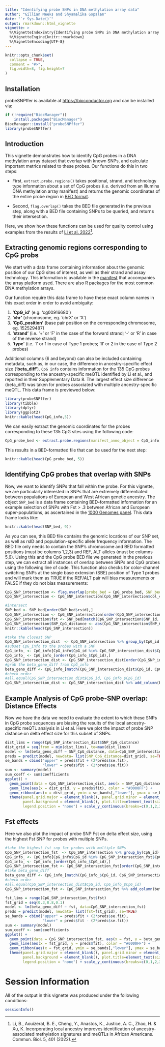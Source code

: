 ```yaml
---
title: "Identifying probe SNPs in DNA methylation array data"
author: "Gillian Meeks and Shyamalika Gopalan"
date: "`r Sys.Date()`"
output: rmarkdown::html_vignette
vignette: >
  %\VignetteIndexEntry{Identifying probe SNPs in DNA methylation array data}
  %\VignetteEngine{knitr::rmarkdown}
  %\VignetteEncoding{UTF-8}
---
```


```r
knitr::opts_chunk$set(
  collapse = TRUE,
  comment = "#>",
  fig.width=8, fig.height=7
)
```
## Installation
probeSNPffer is available at [https://bioconductor.org](https://bioconductor.org) and can be
installed via:

```r
if (!require("BiocManager"))
    install.packages("BiocManager")
BiocManager::install("probeSNPffer")
library(probeSNPffer)
```

## Introduction
This vignette demonstrates how to identify CpG probes in a DNA methylation array dataset that overlap with known SNPs, and calculate important metrics related to these probes. Our functions do this in two steps:

  - First, `extract.probe.regions()` takes positional, strand, and technology type information about a set of CpG probes (i.e. derived from an Illumina DNA methylation array manifest) and returns the genomic coordinates of the entire probe region in [BED format](https://genome.ucsc.edu/FAQ/FAQformat.html).
  
  - Second, `flag.overlap()` takes the BED file generated in the previous step, along with a BED file containing SNPs to be queried, and returns their intersection.

Here, we show how these functions can be used for quality control using examples from the results of [Li et al. 2022](https://www.nature.com/articles/s42003-022-03353-5)^[Li, B., Aouizerat, B. E., Cheng, Y., Anastos, K., Justice, A. C., Zhao, H. & Xu, K. Incorporating local ancestry improves identification of ancestry-associated methylation signatures and meQTLs in African Americans. Commun. Biol. 5, 401 (2022).].

## Extracting genomic regions corresponding to CpG probs

We start with a data frame containing information about the genomic position of our CpG sites of interest, as well as their strand and assay technology. This information is available in the [manifest](https://support.illumina.com/array/array_kits/infinium-methylationepic-beadchip-kit/downloads.html) that accompanies the array platform used. There are also R packages for the most common DNA methylation arrays.

Our function require this data frame to have these exact column names in this exact order in order to avoid ambiguity:

1. **'CpG_id'** (e.g. 'cg00916680')
2. **'chr'** (chromosome, eg. 'chrX' or 'X')
3. **'CpG_position'** (base pair position on the corresponding chromosome, eg. 152529487)
4. **'strand'** (i.e. '+' or 'F' in the case of the forward strand; '-' or 'R' in case of the reverse strand)
5. **'type'** (i.e. 'I' or 1 in case of Type 1 probes; 'II' or 2 in the case of Type 2 probes)

Additional columns (6 and beyond) can also be included containing metadata, such as, in our case, the difference in ancestry-specific effect size (**'beta_diff'**). `CpG info` contains information for the 135 CpG probes corresponding to the ancestry-specific meQTL identified by Li et al., and reported in their Supplementary Data 8. The largest effect size difference (beta_diff) was taken for probes associated with multiple ancestry-specific meQTL. This data frame is previewed below:

```r
library(probeSNPffer)
library(tibble)
library(dplyr)
library(ggplot2)
knitr::kable(head(CpG_info,5)) 
```

We can easily extract the genomic coordinates for the probes corresponding to these 135 CpG sites using the following code:

```r
CpG_probe_bed <- extract.probe.regions(manifest_anno_object = CpG_info)
```

This results in a BED-formatted file that can be used for the next step:

```r
knitr::kable(head(CpG_probe_bed, 5))
```

## Identifying CpG probes that overlap with SNPs

Now, we want to identify SNPs that fall within the probe. For this vignette, we are particularly interested in SNPs that are extremely differentiated between populations of European and West African genetic ancestry. The object `SNP_bed` is a data frame containing BED-formatted information for an example selection of SNPs with Fst > .3 between African and European super-populations, as ascertained in the [1000 Genomes panel](https://www.internationalgenome.org/category/phase-3/). This data frame looks like:

```r
knitr::kable(head(SNP_bed, 9)) 
```

As you can see, this BED file contains the genomic locations of our SNP set, as well as rsID and population-specific allele frequency information. The BED file only needs to contain the SNP's chromosome and BED formatted positions (must be columns 1,2,3) and REF, ALT alleles (must be columns 5,6). Using this and the CpG probe BED file we generated in the previous step, we can extract all instances of overlap between SNPs and CpG probes using the following line of code. This function also checks for color-channel switching SNPs at the single base extension (SBE) position of Type 1 probes and will mark them as TRUE if the REF/ALT pair will bias measurements or FALSE if they do not bias measurements:

```r
CpG_SNP_intersection <- flag.overlap(probe_bed = CpG_probe_bed, SNP_bed = SNP_bed[,1:6])
CpG_SNP_intersection <- CpG_SNP_intersection[CpG_SNP_intersection$col_chan_switching!= FALSE,]
```


```r
#intersect
SNP_bed <- SNP_bed[order(SNP_bed$rsid),]
CpG_SNP_intersection <- CpG_SNP_intersection[order(CpG_SNP_intersection$SNP_id),]
CpG_SNP_intersection$fst <- SNP_bed[match(CpG_SNP_intersection$SNP_id, SNP_bed$rsid), "WEIR_AND_COCKERHAM_FST"]
CpG_SNP_intersection$SNP_CpG_distance <- abs(CpG_SNP_intersection$SNP_CpG_distance)
knitr::kable(head(CpG_SNP_intersection)) 
```


```r
#take the closest SNP
CpG_SNP_intersection_dist  <- CpG_SNP_intersection %>% group_by(CpG_id) %>% arrange(SNP_CpG_distance)%>% slice(1)
#subset CpG_info to the probes with a SNP
CpG_info_ <- CpG_info[CpG_info$CpG_id %in% CpG_SNP_intersection_dist$CpG_id,]
CpG_info_ <- CpG_info_[order(CpG_info_$CpG_id),]
CpG_SNP_intersection_dist <- CpG_SNP_intersection_dist[order(CpG_SNP_intersection_dist$CpG_id),]
#grab the beta_geno_diff from CpG_info
beta_geno_diff <- CpG_info_[match(CpG_SNP_intersection_dist$CpG_id, CpG_info_$CpG_id), "beta_diff"]
#check order
#all.equal(CpG_SNP_intersection_dist$CpG_id, CpG_info_$CpG_id)
CpG_SNP_intersection_dist <- CpG_SNP_intersection_dist %>% add_column(beta_geno_diff)

```


## Example Analysis of CpG probe-SNP overlap: Distance Effects

Now we have the data we need to evaluate the extent to which these SNPs in CpG probe sequences are biasing the results of the local ancestry-specific meQTL analysis in Li et al. Here we plot the impact of probe SNP distance on delta effect size for this subset of SNPs.

```r
dist_lims = range(CpG_SNP_intersection_dist$SNP_CpG_distance)
dist_grid = seq(from = min(dist_lims), to=max(dist_lims))
model <- lm(beta_geno_diff ~ SNP_CpG_distance, data=CpG_SNP_intersection_dist)
preds = predict(model, newdata= list(SNP_CpG_distance=dist_grid), se=TRUE)
se_bands = cbind("upper" = preds$fit + (2*preds$se.fit), 
                 "lower" = preds$fit - (2*preds$se.fit))
sum <- summary(model)
sum_coeff <- sum$coefficients
ggplot() +
  geom_point(data = CpG_SNP_intersection_dist, aes(x = SNP_CpG_distance, y = beta_geno_diff), size=1) +
  geom_line(aes(x = dist_grid, y = preds$fit), color = "#0000FF") +
  geom_ribbon(aes(x = dist_grid, ymin = se_bands[,"lower"], ymax = se_bands[,"upper"]), alpha = 0.3)  +   xlim(dist_lims) + xlab("Distance of SNP to Cytosine") + ylab('Delta Effect Size') +
  theme(panel.grid.major = element_blank(), panel.grid.minor = element_blank(),
        panel.background = element_blank(), plot.title=element_text(size=29), 
        legend.position = "none") + scale_y_continuous(breaks=c(0,1,2,3,4,5,6)) + annotate("text", x=20, y=3, label=paste0("R^2 = ", round(sum$r.squared,2), "\np-value = ",round(sum_coeff[2,4],4)), size=8)
```


## Fst effects 

Here we also plot the impact of probe SNP Fst on delta effect size, using the highest Fst SNP for probes with multiple SNPs.

```r
#take the highest fst snp for probes with multiple SNPs
CpG_SNP_intersection_fst  <- CpG_SNP_intersection %>% group_by(CpG_id) %>% arrange(desc(fst)) %>% slice(1)
CpG_info_ <- CpG_info[CpG_info$CpG_id %in% CpG_SNP_intersection_fst$CpG_id,]
CpG_info_ <- CpG_info_[order(CpG_info_$CpG_id),]
CpG_SNP_intersection_fst <- CpG_SNP_intersection_fst[order(CpG_SNP_intersection_fst$CpG_id),]
#take beta_geno_diff
beta_geno_diff <- CpG_info_[match(CpG_info_$CpG_id, CpG_SNP_intersection_fst$CpG_id), "beta_diff"]
#check order
#all.equal(CpG_SNP_intersection_dist$CpG_id, CpG_info_$CpG_id)
CpG_SNP_intersection_fst <- CpG_SNP_intersection_fst %>% add_column(beta_geno_diff)
```


```r
fst_lims = range(CpG_SNP_intersection_fst$fst)
fst_grid = seq(0.3,0.8,0.1)
model <- lm(beta_geno_diff ~ fst, data=CpG_SNP_intersection_fst)
preds = predict(model, newdata= list(fst=fst_grid), se=TRUE)
se_bands = cbind("upper" = preds$fit + (2*preds$se.fit), 
                 "lower" = preds$fit - (2*preds$se.fit))
sum <- summary(model)
sum_coeff <- sum$coefficients
ggplot() +
  geom_point(data = CpG_SNP_intersection_fst, aes(x = fst, y = beta_geno_diff), size=1) +
  geom_line(aes(x = fst_grid, y = preds$fit), color = "#0000FF") +
  geom_ribbon(aes(x = fst_grid, ymin = se_bands[,"lower"], ymax = se_bands[,"upper"]), alpha = 0.3) +     xlim(c(0.3,0.8)) +  xlab("Fst of SNP") + ylab('Delta Effect Size')+
  theme(panel.grid.major = element_blank(), panel.grid.minor = element_blank(),
        panel.background = element_blank(), plot.title=element_text(size=29),
        legend.position = "none") + scale_y_continuous(breaks=c(0,1,2,3,4,5,6)) + annotate("text", x=.5, y=4.5, label=paste0("R^2 = ", round(sum$r.squared,2), "\np-value = ",round(sum_coeff[2,4],4)), size=8)
```
# Session Information

All of the output in this vignette was produced under the following
conditions:

```r
sessionInfo()
```
